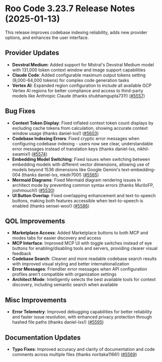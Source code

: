 # Roo Code 3.23.7 Release Notes (2025-01-13)

This release improves codebase indexing reliability, adds new provider options, and enhances the user interface.

## Provider Updates

* **Devstral Medium**: Added support for Mistral's Devstral Medium model with 131,000 token context window and image support capabilities
* **Claude Code**: Added configurable maximum output tokens setting (8,000-64,000 tokens) for complex code generation tasks
* **Vertex AI**: Expanded region configuration to include all available GCP Vertex AI regions for better compliance and access to third-party models like Anthropic Claude (thanks shubhamgupta731!) ([#5557](https://github.com/RooCodeInc/Roo-Code/pull/5557))

## Bug Fixes

* **Context Token Display**: Fixed inflated context token count displays by excluding cache tokens from calculation, showing accurate context window usage (thanks daniel-lxs!) ([#5603](https://github.com/RooCodeInc/Roo-Code/pull/5603))
* **Codebase Indexing Errors**: Fixed cryptic error messages when configuring codebase indexing - users now see clear, understandable error messages instead of translation keys (thanks daniel-lxs, nikhil-swamix!) ([#5574](https://github.com/RooCodeInc/Roo-Code/pull/5574))
* **Embedding Model Switching**: Fixed issues when switching between embedding models with different vector dimensions, allowing use of models beyond 1536 dimensions like Google Gemini's text-embedding-004 (thanks daniel-lxs, mkdir700!) ([#5565](https://github.com/RooCodeInc/Roo-Code/pull/5565))
* **Mermaid Diagrams**: Fixed Mermaid diagram rendering issues in architect mode by preventing common syntax errors (thanks MuriloFP, joshmouch!) ([#5530](https://github.com/RooCodeInc/Roo-Code/pull/5530))
* **UI Button Overlap**: Fixed overlapping enhancement and text-to-speech buttons, making both features accessible when text-to-speech is enabled (thanks sensei-woo!) ([#5586](https://github.com/RooCodeInc/Roo-Code/pull/5586))

## QOL Improvements

* **Marketplace Access**: Added Marketplace buttons to both MCP and modes tabs for easier discovery and access
* **MCP Interface**: Improved MCP UI with toggle switches instead of eye buttons for enabling/disabling tools and servers, providing clearer visual feedback
* **Codebase Search**: Cleaner and more readable codebase search results with improved visual styling and better internationalization
* **Error Messages**: Friendlier error messages when API configuration profiles aren't compatible with organization settings
* **Architect Mode**: Intelligently selects the best available tools for context discovery, including semantic search when available

## Misc Improvements

* **Error Telemetry**: Improved debugging capabilities for better reliability and faster issue resolution, with enhanced privacy protection through hashed file paths (thanks daniel-lxs!) ([#5595](https://github.com/RooCodeInc/Roo-Code/pull/5595))

## Documentation Updates

* **Typo Fixes**: Improved accuracy and clarity of documentation and code comments across multiple files (thanks noritaka1166!) ([#5569](https://github.com/RooCodeInc/Roo-Code/pull/5569))